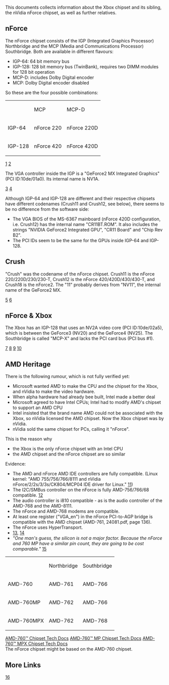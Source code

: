 {{retrieved|http://www.xbox-linux.org/wiki/NForce}}


This documents collects information about the Xbox chipset and its sibling, the nVidia nForce chipset, as well as further relatives.



== nForce ==

The nForce chipset consists of the IGP (Integrated Graphics Processor) Northbridge and the MCP (Media and Communications Processor) Southbridge. Both are available in different flavours:


* IGP-64: 64 bit memory bus
* IGP-128: 128 bit memory bus (TwinBank), requires two DIMM modules for 128 bit operation
* MCP-D: includes Dolby Digital encoder
* MCP: Dolby Digital encoder disabled

So these are the four possible combinations:


{| class="wikitable"
|-
| 
|  MCP
|  MCP-D
|-
|  IGP-64
|  nForce 220
|  nForce 220D
|-
|  IGP-128
|  nForce 420
|  nForce 420D
|}
[https://web.archive.org/web/20100617023830/http://www.theregister.co.uk/2001/05/31/nvidia_crush_chipset_named_nforce/]
[https://web.archive.org/web/20100617023830/http://www.theregister.co.uk/2001/06/01/nvidia_crush_is_called_nforce/]

The VGA controller inside the IGP is a "GeForce2 MX Integrated Graphics" (PCI ID:10de/01a0). Its internal name is NV1A.

[https://web.archive.org/web/20100617023830/http://pciids.sourceforge.net/iii/?i=10de]
[https://web.archive.org/web/20100617023830/http://www.nvitalia.com/articoli/editoriali/produzione_nvidia_2001.htm]

Although IGP-64 and IGP-128 are different and their respective chipsets have different codenames (Crush11 and Crush12, see below), there seems to be no difference from the software side:


* The VGA BIOS of the MS-6367 mainboard (nForce 420D configuration, i.e. Crush12) has the internal name "CR11BT.ROM". It also includes the strings "NVIDIA GeForce2 Integrated GPU", "CR11 Board" and "Chip Rev B2".
* The PCI IDs seem to be the same for the GPUs inside IGP-64 and IGP-128.

== Crush ==

"Crush" was the codename of the nForce chipset. Crush11 is the nForce 220/220D/230/230-T, Crush12 is the nForce 420/420D/430/430-T, and Crush18 is the nForce2. The "11" probably derives from "NV11", the internal name of the GeForce2 MX.

[https://web.archive.org/web/20100617023830/http://users.erols.com/chare/chipsets.htm]
[https://web.archive.org/web/20100617023830/http://www.theregister.co.uk/2000/11/17/nvidias_super_secret_crush_spec/]


== nForce &amp; Xbox ==

The Xbox has an IGP-128 that uses an NV2A video core (PCI ID:10de/02a5), which is between the GeForce3 (NV20) and the GeForce4 (NV25). The Southbridge is called "MCP-X" and lacks the PCI card bus (PCI bus #1).

[https://web.archive.org/web/20100617023830/http://www.digit-life.com/articles/nvidianforce/]
[https://web.archive.org/web/20100617023830/http://www.anandtech.com/showdoc.html?i=1484]
[https://web.archive.org/web/20100617023830/http://www.anandtech.com/cpuchipsets/showdoc.aspx?i=1535]
[https://web.archive.org/web/20100617023830/http://www.anandtech.com/systems/showdoc.aspx?i=1561&amp;p=3]


== AMD Heritage ==

There is the following rumour, which is not fully verified yet:


* Microsoft wanted AMD to make the CPU and the chipset for the Xbox, and nVidia to make the video hardware.
* When alpha hardware had already bee built, Intel made a better deal
* Microsoft agreed to have Intel CPUs; Intel had to modify AMD's chipset to support an AMD CPU
* Intel insisted that the brand name AMD could not be associated with the Xbox, so nVidia licensed the AMD chipset. Now the Xbox chipset was by nVidia.
* nVidia sold the same chipset for PCs, calling it "nForce".

This is the reason why


* the Xbox is the only nForce chipset with an Intel CPU
* the AMD chipset and the nForce chipset are so similar

Evidence:


* The AMD and nForce AMD IDE controllers are fully compatible. (Linux kernel: "AMD 755/756/766/8111 and nVidia nForce/2/2s/3/3s/CK804/MCP04 IDE driver for Linux." [https://web.archive.org/web/20100617023830/http://lxr.linux.no/source/drivers/ide/pci/amd74xx.c])
* The I2C/SMBus controller on the nForce is fully AMD-756/766/68 compatible. [https://web.archive.org/web/20100617023830/http://lxr.linux.no/source/drivers/i2c/busses/i2c-amd756.c]
* The audio controller is i810 compatible - as is the audio controller of the AMD-768 and the AMD-8111.
* The nForce and AMD-768 modems are compatible.
* At least one register ("VGA_en") in the nForce PCI-to-AGP bridge is compatible with the AMD chipset (AMD-761, 24081.pdf, page 136).
* The nForce uses HyperTransport.
* [https://web.archive.org/web/20100617023830/http://www.uwsg.iu.edu/hypermail/linux/kernel/0307.3/0922.html], [https://web.archive.org/web/20100617023830/http://www.uwsg.iu.edu/hypermail/linux/kernel/0301.3/0305.html]
* ''"One man's guess, the silicon is not a major factor. Because the nForce and 760 MP have a similar pin count, they are going to be cost comparable."'' [https://web.archive.org/web/20100617023830/http://overclockers.com/articles446/]

{| class="wikitable"
|-
| 
|  Northbridge
|  Southbridge
|-
|  AMD-760
|  AMD-761
|  AMD-766
|-
|  AMD-760MP
|  AMD-762
|  AMD-766
|-
|  AMD-760MPX
|  AMD-762
|  AMD-768
|}
[https://web.archive.org/web/20100617023830/http://www.amd.com/us-en/Processors/TechnicalResources/0,,30_182_873_1133,00.html AMD-760™ Chipset Tech Docs]
[https://web.archive.org/web/20100617023830/http://www.amd.com/us-en/Processors/TechnicalResources/0,,30_182_739_1130,00.html AMD-760™ MP Chipset Tech Docs]
[https://web.archive.org/web/20100617023830/http://www.amd.com/us-en/Processors/TechnicalResources/0,,30_182_873_4296,00.html AMD-760™ MPX Chipset Tech Docs]
<br />
The nForce chipset might be based on the AMD-760 chipset.

== More Links ==

[https://web.archive.org/web/20100617023830/http://www.duxcw.com/digest/guides/mb_chip/nforce/print.htm]